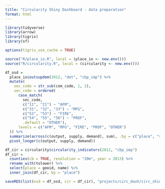 ```yaml
---
title: "Circularity Shiny Dashboard - data preparation"
format: html
---
```


```r
library(tidyverse)
library(arrow)
library(tigris)
library(sf)

options(tigris_use_cache = TRUE)

source("R/place_io.R", local = (place_io <- new.env()))
source("R/circularity.R", local = (circularity <- new.env()))

```


```r

df_osd = 
  place_io$outsupdem(2012, "det", "cbp_imp") %>%
  mutate(
    sec_code = str_sub(com_code, 1, 2),
    sec_code = ordered(
      case_match(
        sec_code,
        c("11", "21") ~ "AFM",
        c("31", "32", "33") ~ "MFG",
        c("52", "53") ~ "FIRE",
        c("54", "55", "56") ~ "PROF",
        .default = "OTHER"),
      levels = c("AFM", "MFG", "FIRE", "PROF", "OTHER")
  )) %>%
  summarize(across(c(output, supply, demand), sum), .by = c("place", "sec_code")) %>%
  pivot_longer(c(output, supply, demand))

df_cir = circularity$circularity_indicators(2012, "cbp_imp")
df_cir =
  counties(cb = TRUE, resolution = "20m", year = 2013) %>%
  rename_with(tolower) %>%
  select(place = geoid, name) %>%
  inner_join(df_cir, by = "place")

saveRDS(list(osd = df_osd, cir = df_cir), "projects/circ_dash/circ_shiny.rds")

```



